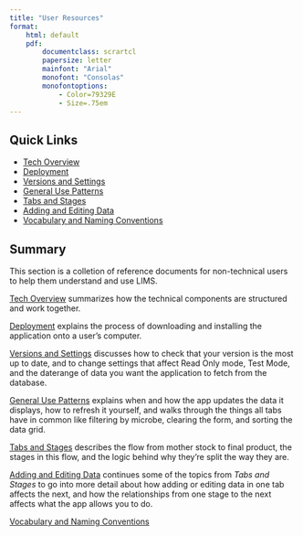 ```yaml
---
title: "User Resources"
format:
    html: default
    pdf:
        documentclass: scrartcl
        papersize: letter
        mainfont: "Arial"
        monofont: "Consolas"
        monofontoptions: 
            - Color=79329E
            - Size=.75em
---
```


## Quick Links

- [Tech Overview](tech-overview.html)
- [Deployment](deployment.html)
- [Versions and Settings](versions-and-settings.html)
- [General Use Patterns](general-use.html)
- [Tabs and Stages](tabs-and-stages.html)
- [Adding and Editing Data](adding-editing-data.html)
- [Vocabulary and Naming Conventions](vocabulary.html)

## Summary

This section is a colletion of reference documents for non-technical users to help them understand and use LIMS.

[Tech Overview](tech-overview.html) summarizes how the technical components are structured and work together.

[Deployment](deployment.html) explains the process of downloading and installing the application onto a user's computer.

[Versions and Settings](versions-and-settings.html) discusses how to check that your version is the most up to date, and to change settings that affect Read Only mode, Test Mode, and the daterange of data you want the application to fetch from the database.

[General Use Patterns](general-use.html) explains when and how the app updates the data it displays, how to refresh it yourself, and walks through the things all tabs have in common like filtering by microbe, clearing the form, and sorting the data grid.

[Tabs and Stages](tabs-and-stages.html) describes the flow from mother stock to final product, the stages in this flow, and the logic behind why they're split the way they are.

[Adding and Editing Data](adding-editing-data.html) continues some of the topics from *Tabs and Stages* to go into more detail about how adding or editing data in one tab affects the next, and how the relationships from one stage to the next affects what the app allows you to do.

[Vocabulary and Naming Conventions](vocabulary.html)